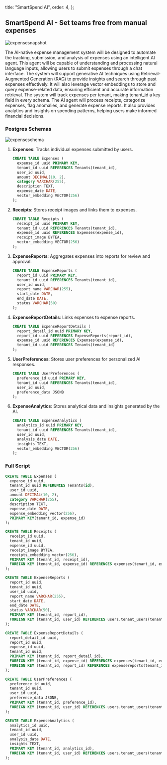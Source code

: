 
  title: "SmartSpend AI",
  order: 4,
};

## SmartSpend AI - Set teams free from manual expenses

![expensesnapshot](/docs/expensesnapshot.png)

The AI-native expense management system will be designed to automate the tracking, submission, and analysis of expenses using an intelligent AI agent. This agent will be capable of understanding and processing natural language inputs, allowing users to submit expenses through a chat interface. The system will support generative AI techniques using Retrieval-Augmented Generation (RAG) to provide insights and search through past expenses effectively. It will also leverage vector embeddings to store and query expense-related data, ensuring efficient and accurate information retrieval. The system will track expenses per tenant, making tenant_id a key field in every schema. The AI agent will process receipts, categorize expenses, flag anomalies, and generate expense reports. It also provides analytics and insights on spending patterns, helping users make informed financial decisions.

### Postgres Schemas

![expenseschema](/docs/expenseschema.png)

1. **Expenses**: Tracks individual expenses submitted by users.

   ```sql
   CREATE TABLE Expenses (
     expense_id uuid PRIMARY KEY,
     tenant_id uuid REFERENCES Tenants(tenant_id),
     user_id uuid,
     amount DECIMAL(10, 2),
     category VARCHAR(255),
     description TEXT,
     expense_date DATE,
     vector_embedding VECTOR(256)
   );
   ```

2. **Receipts**: Stores receipt images and links them to expenses.

   ```sql
   CREATE TABLE Receipts (
     receipt_id uuid PRIMARY KEY,
     tenant_id uuid REFERENCES Tenants(tenant_id),
     expense_id uuid REFERENCES Expenses(expense_id),
     receipt_image BYTEA,
     vector_embedding VECTOR(256)
   );
   ```

3. **ExpenseReports**: Aggregates expenses into reports for review and approval.

   ```sql
   CREATE TABLE ExpenseReports (
     report_id uuid PRIMARY KEY,
     tenant_id uuid REFERENCES Tenants(tenant_id),
     user_id uuid,
     report_name VARCHAR(255),
     start_date DATE,
     end_date DATE,
     status VARCHAR(50)
   );
   ```

4. **ExpenseReportDetails**: Links expenses to expense reports.

   ```sql
   CREATE TABLE ExpenseReportDetails (
     report_detail_id uuid PRIMARY KEY,
     report_id uuid REFERENCES ExpenseReports(report_id),
     expense_id uuid REFERENCES Expenses(expense_id),
     tenant_id uuid REFERENCES Tenants(tenant_id)
   );
   ```

5. **UserPreferences**: Stores user preferences for personalized AI responses.

   ```sql
   CREATE TABLE UserPreferences (
     preference_id uuid PRIMARY KEY,
     tenant_id uuid REFERENCES Tenants(tenant_id),
     user_id uuid,
     preference_data JSONB
   );
   ```

6. **ExpenseAnalytics**: Stores analytical data and insights generated by the AI.

   ```sql
   CREATE TABLE ExpenseAnalytics (
     analytics_id uuid PRIMARY KEY,
     tenant_id uuid REFERENCES Tenants(tenant_id),
     user_id uuid,
     analysis_date DATE,
     insights TEXT,
     vector_embedding VECTOR(256)
   );
   ```

### Full Script

```sql
CREATE TABLE Expenses (
  expense_id uuid,
  tenant_id uuid REFERENCES Tenants(id),
  user_id uuid,
  amount DECIMAL(10, 2),
  category VARCHAR(255),
  description TEXT,
  expense_date DATE,
  expense_embedding vector(256),
  PRIMARY KEY(tenant_id, expense_id)
);

CREATE TABLE Receipts (
  receipt_id uuid,
  tenant_id uuid,
  expense_id uuid,
  receipt_image BYTEA,
  receipts_embedding vector(256),
  PRIMARY KEY (tenant_id, receipt_id),
  FOREIGN KEY (tenant_id, expense_id) REFERENCES expenses(tenant_id, expense_id)
);

CREATE TABLE ExpenseReports (
  report_id uuid,
  tenant_id uuid,
  user_id uuid,
  report_name VARCHAR(255),
  start_date DATE,
  end_date DATE,
  status VARCHAR(50),
  PRIMARY KEY (tenant_id, report_id),
  FOREIGN KEY (tenant_id, user_id) REFERENCES users.tenant_users(tenant_id, user_id)
);

CREATE TABLE ExpenseReportDetails (
  report_detail_id uuid,
  report_id uuid,
  expense_id uuid,
  tenant_id uuid,
  PRIMARY KEY (tenant_id, report_detail_id),
  FOREIGN KEY (tenant_id, expense_id) REFERENCES expenses(tenant_id, expense_id),
  FOREIGN KEY (tenant_id, report_id) REFERENCES expensereports(tenant_id, report_id)
);

CREATE TABLE UserPreferences (
  preference_id uuid,
  tenant_id uuid,
  user_id uuid,
  preference_data JSONB,
  PRIMARY KEY (tenant_id, preference_id),
  FOREIGN KEY (tenant_id, user_id) REFERENCES users.tenant_users(tenant_id, user_id)
);

CREATE TABLE ExpenseAnalytics (
  analytics_id uuid,
  tenant_id uuid,
  user_id uuid,
  analysis_date DATE,
  insights TEXT,
  PRIMARY KEY (tenant_id, analytics_id),
  FOREIGN KEY (tenant_id, user_id) REFERENCES users.tenant_users(tenant_id, user_id)
);
```
